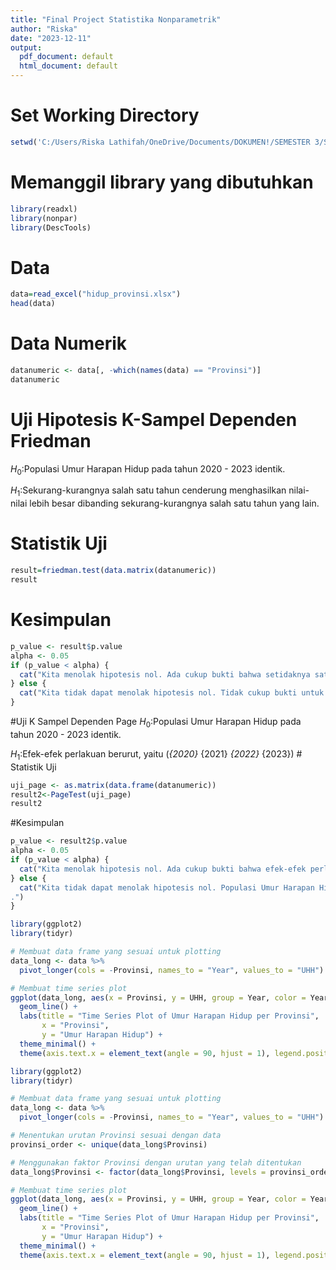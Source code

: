 ```yaml
---
title: "Final Project Statistika Nonparametrik"
author: "Riska"
date: "2023-12-11"
output:
  pdf_document: default
  html_document: default
---
```


# Set Working Directory

```r
setwd('C:/Users/Riska Lathifah/OneDrive/Documents/DOKUMEN!/SEMESTER 3/STAT NONPAR/final project')

```

# Memanggil library yang dibutuhkan

```r
library(readxl)
library(nonpar)
library(DescTools)
```

# Data

```r
data=read_excel("hidup_provinsi.xlsx")
head(data)
```

# Data Numerik

```r
datanumeric <- data[, -which(names(data) == "Provinsi")]
datanumeric
```

# Uji Hipotesis K-Sampel Dependen Friedman

$H_0:$Populasi Umur Harapan Hidup pada tahun 2020 - 2023 identik.

$H_1:$Sekurang-kurangnya salah satu tahun cenderung menghasilkan nilai-nilai lebih besar dibanding sekurang-kurangnya salah satu tahun yang lain.

# Statistik Uji

```r
result=friedman.test(data.matrix(datanumeric))
result
```

# Kesimpulan

```r
p_value <- result$p.value
alpha <- 0.05
if (p_value < alpha) {
  cat("Kita menolak hipotesis nol. Ada cukup bukti bahwa setidaknya satu tahun cenderung menghasilkan nilai-nilai yang signifikan atau lebih besar.")
} else {
  cat("Kita tidak dapat menolak hipotesis nol. Tidak cukup bukti untuk menyatakan bahwa perbedaan rata-rata antara tahun-tahun tersebut signifikan atau besar.")
}
```

#Uji K Sampel Dependen Page
$H_0:$Populasi Umur Harapan Hidup pada tahun 2020 - 2023 identik.

$H_1:$Efek-efek perlakuan berurut, yaitu \(\tau_{2020} \leq \tau_{2021} \leq \tau_{2022} \leq \tau_{2023}\)
# Statistik Uji
```r
uji_page <- as.matrix(data.frame(datanumeric))
result2<-PageTest(uji_page)
result2
```
#Kesimpulan
```r
p_value <- result2$p.value
alpha <- 0.05
if (p_value < alpha) {
  cat("Kita menolak hipotesis nol. Ada cukup bukti bahwa efek-efek perlakuan berurut.")
} else {
  cat("Kita tidak dapat menolak hipotesis nol. Populasi Umur Harapan Hidup pada tahun 2020 - 2023 identik.
.")
}
```
```r
library(ggplot2)
library(tidyr)

# Membuat data frame yang sesuai untuk plotting
data_long <- data %>%
  pivot_longer(cols = -Provinsi, names_to = "Year", values_to = "UHH")

# Membuat time series plot
ggplot(data_long, aes(x = Provinsi, y = UHH, group = Year, color = Year)) +
  geom_line() +
  labs(title = "Time Series Plot of Umur Harapan Hidup per Provinsi",
       x = "Provinsi",
       y = "Umur Harapan Hidup") +
  theme_minimal() +
  theme(axis.text.x = element_text(angle = 90, hjust = 1), legend.position = "bottom", legend.title = element_blank())
```
```r
library(ggplot2)
library(tidyr)

# Membuat data frame yang sesuai untuk plotting
data_long <- data %>%
  pivot_longer(cols = -Provinsi, names_to = "Year", values_to = "UHH")

# Menentukan urutan Provinsi sesuai dengan data
provinsi_order <- unique(data_long$Provinsi)

# Menggunakan faktor Provinsi dengan urutan yang telah ditentukan
data_long$Provinsi <- factor(data_long$Provinsi, levels = provinsi_order)

# Membuat time series plot
ggplot(data_long, aes(x = Provinsi, y = UHH, group = Year, color = Year)) +
  geom_line() +
  labs(title = "Time Series Plot of Umur Harapan Hidup per Provinsi",
       x = "Provinsi",
       y = "Umur Harapan Hidup") +
  theme_minimal() +
  theme(axis.text.x = element_text(angle = 90, hjust = 1), legend.position = "bottom", legend.title = element_blank())

```



